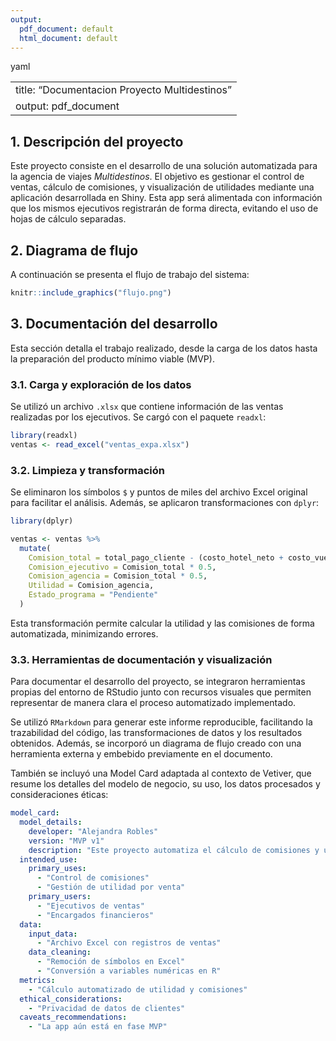 ```yaml
---
output:
  pdf_document: default
  html_document: default
---
```

yaml

---
title: "Documentacion Proyecto Multidestinos"
output: pdf_document
---

## 1. Descripción del proyecto

Este proyecto consiste en el desarrollo de una solución automatizada para la agencia de viajes *Multidestinos*. El objetivo es gestionar el control de ventas, cálculo de comisiones, y visualización de utilidades mediante una aplicación desarrollada en Shiny. Esta app será alimentada con información que los mismos ejecutivos registrarán de forma directa, evitando el uso de hojas de cálculo separadas.

## 2. Diagrama de flujo

A continuación se presenta el flujo de trabajo del sistema:

```r
knitr::include_graphics("flujo.png")
```

## 3. Documentación del desarrollo

Esta sección detalla el trabajo realizado, desde la carga de los datos hasta la preparación del producto mínimo viable (MVP).

### 3.1. Carga y exploración de los datos

Se utilizó un archivo `.xlsx` que contiene información de las ventas realizadas por los ejecutivos. Se cargó con el paquete `readxl`:

```r
library(readxl)
ventas <- read_excel("ventas_expa.xlsx")
```

### 3.2. Limpieza y transformación

Se eliminaron los símbolos `$` y puntos de miles del archivo Excel original para facilitar el análisis. Además, se aplicaron transformaciones con `dplyr`:

```r
library(dplyr)

ventas <- ventas %>%
  mutate(
    Comision_total = total_pago_cliente - (costo_hotel_neto + costo_vuelo_neto + costo_seguro_neto + costo_excursion_neto),
    Comision_ejecutivo = Comision_total * 0.5,
    Comision_agencia = Comision_total * 0.5,
    Utilidad = Comision_agencia,
    Estado_programa = "Pendiente"
  )
```

Esta transformación permite calcular la utilidad y las comisiones de forma automatizada, minimizando errores.

### 3.3. Herramientas de documentación y visualización

Para documentar el desarrollo del proyecto, se integraron herramientas propias del entorno de RStudio junto con recursos visuales que permiten representar de manera clara el proceso automatizado implementado.

Se utilizó `RMarkdown` para generar este informe reproducible, facilitando la trazabilidad del código, las transformaciones de datos y los resultados obtenidos. Además, se incorporó un diagrama de flujo creado con una herramienta externa y embebido previamente en el documento.

También se incluyó una Model Card adaptada al contexto de Vetiver, que resume los detalles del modelo de negocio, su uso, los datos procesados y consideraciones éticas:

```yaml
model_card:
  model_details:
    developer: "Alejandra Robles"
    version: "MVP v1"
    description: "Este proyecto automatiza el cálculo de comisiones y utilidades para la agencia Multidestinos."
  intended_use:
    primary_uses: 
      - "Control de comisiones"
      - "Gestión de utilidad por venta"
    primary_users:
      - "Ejecutivos de ventas"
      - "Encargados financieros"
  data:
    input_data: 
      - "Archivo Excel con registros de ventas"
    data_cleaning:
      - "Remoción de símbolos en Excel"
      - "Conversión a variables numéricas en R"
  metrics:
    - "Cálculo automatizado de utilidad y comisiones"
  ethical_considerations:
    - "Privacidad de datos de clientes"
  caveats_recommendations:
    - "La app aún está en fase MVP"
    
```


